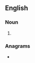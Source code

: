 ==English==

===Noun===
{{head|en|noun plural form}}

# {{plural of|sept|lang=en}}

===Anagrams===
* {{anagrams|en|TPSes|pests|spets|steps}}